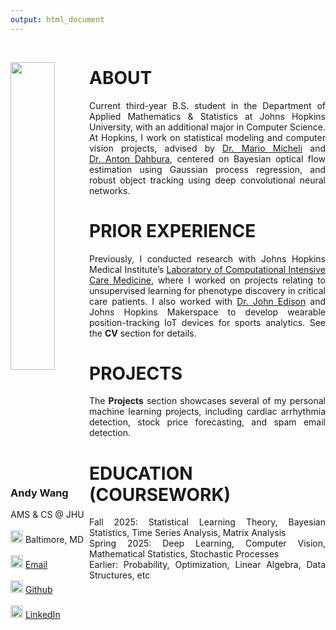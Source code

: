 ```yaml
---
output: html_document
---
```



::::: {style="display: flex;"}

:::: {style="width: 300px;"}
<br>
![](tux.jpg){#id .class width=75% height=75%} <br>

### Andy Wang
AMS & CS @ JHU <br><br>
![](pin.jpg){#id .class width=20px height=20px} Baltimore, MD <br><br>
![](email.jpg){#id .class witdh=15px height=20px} [Email](mailto:awang124@jh.edu) <br><br>
![](github.jpg){#id .class width=20px height=20px} [Github](https://github.com/awang124) <br><br>
![](linkedin.jpg){#id .class witdh=20px height=20px} [LinkedIn](https://www.linkedin.com/in/awang124)
::::

:::: {style="width: 900px; text-align: justify;"}
# ABOUT
Current third-year B.S. student in the Department of Applied Mathematics & Statistics at Johns Hopkins University, with an additional major in Computer Science. At Hopkins, I work on statistical modeling and computer vision projects, advised by [Dr. Mario Micheli](https://engineering.jhu.edu/faculty/mario-micheli) and [Dr. Anton Dahbura](https://engineering.jhu.edu/faculty/anton-dahbura), centered on Bayesian optical flow estimation using Gaussian process regression, and robust object tracking using deep convolutional neural networks.

# PRIOR EXPERIENCE
Previously, I conducted research with Johns Hopkins Medical Institute's [Laboratory of Computational Intensive Care Medicine](https://lcicm.jhmi.edu), where I worked on projects relating to unsupervised learning for phenotype discovery in critical care patients. I also worked with [Dr. John Edison](https://engineering.jhu.edu/faculty/john-rajadayakaran-edison) and Johns Hopkins Makerspace to develop wearable position-tracking IoT devices for sports analytics. See the __CV__ section for details.

# PROJECTS
The __Projects__ section showcases several of my personal machine learning projects, including cardiac arrhythmia detection, stock price forecasting, and spam email detection.

# EDUCATION (COURSEWORK)
Fall 2025: Statistical Learning Theory, Bayesian Statistics, Time Series Analysis, Matrix Analysis <br>
Spring 2025: Deep Learning, Computer Vision, Mathematical Statistics, Stochastic Processes <br>
Earlier: Probability, Optimization, Linear Algebra, Data Structures, etc
::::
:::::

